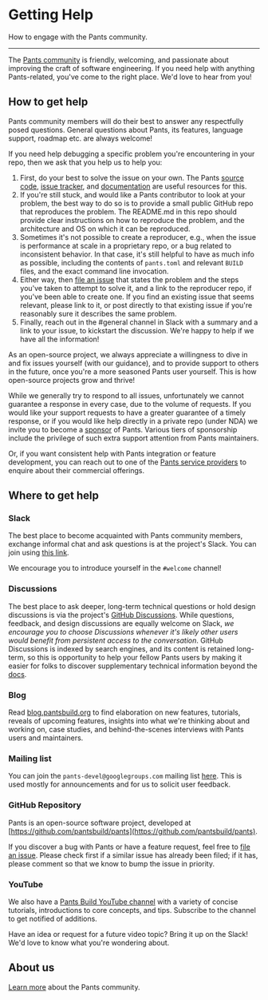 # Getting Help

How to engage with the Pants community.

---

The [Pants community](/community/members) is friendly, welcoming, and passionate about improving the craft of software engineering. If you need help with anything Pants-related, you've come to the right place. We'd love to hear from you!

## How to get help

Pants community members will do their best to answer any respectfully posed questions. General questions about Pants,
its features, language support, roadmap etc. are always welcome!

If you need help debugging a specific problem you're encountering in your repo, then we ask that you help us to help you:

1. First, do your best to solve the issue on your own. The Pants [source code](https://github.com/pantsbuild/pants), [issue tracker](https://github.com/pantsbuild/pants/issues), and [documentation](https://pantsbuild.org)
   are useful resources for this.
1. If you're still stuck, and would like a Pants contributor to look at your problem, the best way to do so is to provide a small public GitHub repo that reproduces the problem.
   The README.md in this repo should provide clear instructions on how to reproduce the problem, and the architecture and OS on which it can be reproduced.
1. Sometimes it's not possible to create a reproducer, e.g., when the issue is performance at scale in a proprietary repo, or a bug related to inconsistent behavior.
   In that case, it's still helpful to have as much info as possible, including the contents of `pants.toml` and relevant `BUILD` files, and the exact command line invocation.
1. Either way, then [file an issue](https://github.com/pantsbuild/pants/issues/new/choose) that states the problem and the steps you've taken to attempt to solve it, and a link to the reproducer repo, if you've been able to create one.
   If you find an existing issue that seems relevant, please link to it, or post directly to that existing issue if you're reasonably sure it describes the same problem.
1. Finally, reach out in the #general channel in Slack with a summary and a link to your issue, to kickstart the discussion. We're happy to help if we have all the information!

As an open-source project, we always appreciate a willingness to dive in and fix issues yourself (with our guidance), and to provide support to others in the future, once you're a more seasoned Pants user yourself.
This is how open-source projects grow and thrive!

While we generally try to respond to all issues, unfortunately we cannot guarantee a response in every case, due to the volume of requests.
If you would like your support requests to have a greater guarantee of a timely response, or if you would like help directly in a private repo (under NDA)
we invite you to become a [sponsor](https://www.pantsbuild.org/sponsorship) of Pants. Various tiers of sponsorship include the privilege of such extra support attention from Pants maintainers.

Or, if you want consistent help with Pants integration or feature development, you can reach out to one of the [Pants service providers](https://www.pantsbuild.org/spotlight/service-providers) to enquire about their commercial offerings.

## Where to get help

### Slack

The best place to become acquainted with Pants community members, exchange informal chat and ask questions is at the project's Slack. You can join using [this link](https://docs.google.com/forms/d/e/1FAIpQLSf9zgf-MXRnVDJbrVEST3urqneq7LCcy0zw8qU-GH4hPMn52A/viewform?usp=sf_link).

We encourage you to introduce yourself in the `#welcome` channel!

### Discussions

The best place to ask deeper, long-term technical questions or hold design discussions is via the project's [GitHub Discussions](https://github.com/pantsbuild/pants). While questions, feedback, and design discussions are equally welcome on Slack, _we encourage you to choose Discussions whenever it's likely other users would benefit from persistent access to the conversation_. GitHub Discussions is indexed by search engines, and its content is retained long-term, so this is opportunity to help your fellow Pants users by making it easier for folks to discover supplementary technical information beyond the [docs](https://pantsbuild.org/docs).

### Blog

Read [blog.pantsbuild.org](https://blog.pantsbuild.org/) to find elaboration on new features, tutorials, reveals of upcoming features, insights into what we're thinking about and working on, case studies, and behind-the-scenes interviews with Pants users and maintainers.

### Mailing list

You can join the `pants-devel@googlegroups.com` mailing list [here](https://groups.google.com/forum/#!forum/pants-devel). This is used mostly for announcements and for us to solicit user feedback.

### GitHub Repository

Pants is an open-source software project, developed at [https://github.com/pantsbuild/pants](https://github.com/pantsbuild/pants).

If you discover a bug with Pants or have a feature request, feel free to [file an issue](https://github.com/pantsbuild/pants/issues). Please check first if a similar issue has already been filed; if it has, please comment so that we know to bump the issue in priority.

### YouTube

We also have a [Pants Build YouTube channel](https://www.youtube.com/channel/UCCcfCbDqtqlCkFEuENsHlbQ) with a variety of concise tutorials, introductions to core concepts, and tips. Subscribe to the channel to get notified of additions.

Have an idea or request for a future video topic? Bring it up on the Slack! We'd love to know what you're wondering about.

## About us

[Learn more](/community/members) about the Pants community.
